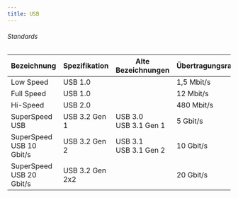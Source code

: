 ```yaml
---
title: USB
---
```




###### Standards

| Bezeichnung | Spezifikation | Alte Bezeichnungen | Übertragungsrate | Anmerkungen |
|-|-|-|-|-| 
| Low Speed | USB 1.0 | | 1,5 Mbit/s | |
| Full Speed | USB 1.0 | | 12 Mbit/s | |
| Hi-Speed | USB 2.0 | | 480 Mbit/s | |
| SuperSpeed USB | USB 3.2 Gen 1 | USB 3.0<br/>USB 3.1 Gen 1 | 5 Gbit/s | |
| SuperSpeed USB 10 Gbit/s | USB 3.2 Gen 2 | USB 3.1<br/>USB 3.1 Gen 2 | 10 Gbit/s | |
| SuperSpeed USB 20 Gbit/s | USB 3.2 Gen 2x2 | | 20 Gbit/s | USB-C Stecker erforderlich |